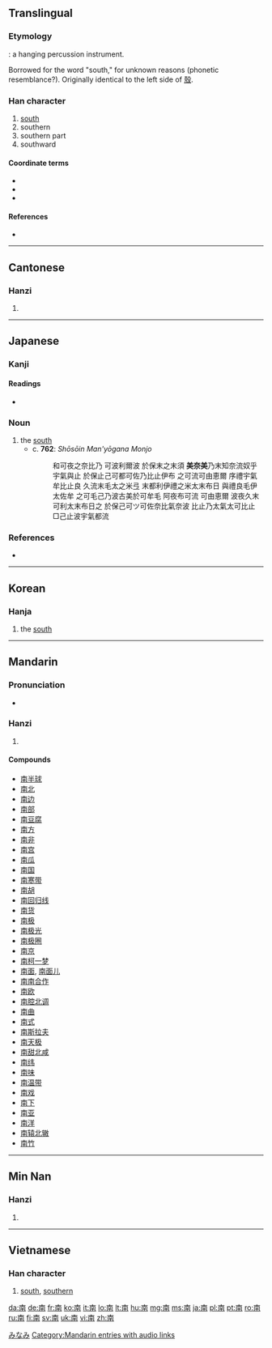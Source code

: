{{zh-hanzi|南}}
==Translingual==
{{zh-hanzi|南}}
{{stroke order}}

===Etymology===
{{liushu|p}}: a hanging percussion instrument.

Borrowed for the word "south," for unknown reasons (phonetic resemblance?). Originally identical to the left side of [[殼]].

===Han character===
{{Han char|rn=24|rad=十|as=07|sn=9|four=4022<sub>7</sub>|canj=十月廿十 (JBTJ)}}

# [[south]]
# southern
# southern part
# southward

====Coordinate terms====
* {{term|西||west|sc=Hani}}
* {{term|北||north|sc=Hani}}
* {{term|東||east|sc=Hani}}

====References====
* {{Han ref|kx=0157.050|dkj=02750|dj=0357.080|hdz=10065.020|uh=5357|ud=21335|bh=AB6E|bd=43886}}

----

==Cantonese==

===Hanzi===
{{yue-hanzi|jyut=|y=naam4}}

# {{defn|lang=yue|sort=十07}}

----

==Japanese==

===Kanji===
{{ja-kanji|grade=2|rs=十07}}

====Readings====
* {{ja-readings|goon=[[なん]] (nan)|kanyoon=[[な]] (na)|kanon=[[だん]] (dan)|kun=[[みなみ]] (minami)}}

===Noun===
{{ja-noun|k|hira=みなみ|rom=minami}}

# the [[south]]
#* c. '''762''': ''Shōsōin Man'yōgana Monjo''
#*: 和可夜之奈比乃 可波利爾波 於保末之末須 '''美奈美'''乃末知奈流奴乎 宇氣與止 於保止己可都可佐乃比止伊布 之可流可由恵爾 序禮宇氣牟比止良 久流末毛太之米弖 末都利伊禮之米太末布日 與禮良毛伊太佐牟 之可毛己乃波古美於可牟毛 阿夜布可流 可由恵爾 波夜久末可利太末布日之 於保己可ツ可佐奈比氣奈波 比止乃太氣太可比止 □己止波宇氣都流

===References===
* {{R:Nara Ibun 3}}

[[Category:1000 Japanese basic words|みなみ]]

----

==Korean==

===Hanja===
{{ko-hanja|hangeul=남|rv=nam|mr=nam|y=nam|eumhun=남녘|ehrv=namnyeok|ehmr=namnyŏk|ehy=namnyekh}}

# the [[south]]

----

==Mandarin==

===Pronunciation===
* {{audio|zh-nán.ogg|audio}}

===Hanzi===
{{cmn-hanzi|pin=[[nán]] ([[nan2]]), [[nā]] ([[na1]])|wg=nan<sup>2</sup>}}

# {{defn|lang=cmn|sort=十07}}

====Compounds====
* [[南半球]]
* [[南北]]
* [[南边]]
* [[南部]]
* [[南豆腐]]
* [[南方]]
* [[南非]]
* [[南宫]]
* [[南瓜]]
* [[南国]]
* [[南寒带]]
* [[南胡]]
* [[南回归线]]
* [[南货]]
* [[南极]]
* [[南极光]]
* [[南极圈]]
* [[南京]]
* [[南柯一梦]]
* [[南面]], [[南面儿]]
* [[南南合作]]
* [[南欧]]
* [[南腔北调]]
* [[南曲]]
* [[南式]]
* [[南斯拉夫]]
* [[南天极]]
* [[南甜北咸]]
* [[南纬]]
* [[南味]]
* [[南温带]]
* [[南戏]]
* [[南下]]
* [[南亚]]
* [[南洋]]
* [[南辕北辙]]
* [[南竹]]

[[Category:Mandarin entries with audio links]]
----
==Min Nan==

===Hanzi===
{{nan-hanzi|poj=[[lâm]]}}

# {{defn|lang=nan}}

----

==Vietnamese==

===Han character===
{{vi-hantu|nam|rs=十07}}

# {{defn|lang=vi|sort=十07}} [[south]], [[southern]]

[[da:南]]
[[de:南]]
[[fr:南]]
[[ko:南]]
[[it:南]]
[[lo:南]]
[[lt:南]]
[[hu:南]]
[[mg:南]]
[[ms:南]]
[[ja:南]]
[[pl:南]]
[[pt:南]]
[[ro:南]]
[[ru:南]]
[[fi:南]]
[[sv:南]]
[[uk:南]]
[[vi:南]]
[[zh:南]]